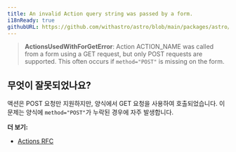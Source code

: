 ```yaml
---
title: An invalid Action query string was passed by a form.
i18nReady: true
githubURL: https://github.com/withastro/astro/blob/main/packages/astro/src/core/errors/errors-data.ts
---
```


> **ActionsUsedWithForGetError**: Action ACTION_NAME was called from a form using a GET request, but only POST requests are supported. This often occurs if `method="POST"` is missing on the form.

## 무엇이 잘못되었나요?
액션은 POST 요청만 지원하지만, 양식에서 GET 요청을 사용하여 호출되었습니다. 이 문제는 양식에 `method="POST"`가 누락된 경우에 자주 발생합니다.

**더 보기:**
-  [Actions RFC](https://github.com/withastro/roadmap/blob/actions/proposals/0046-actions.md)